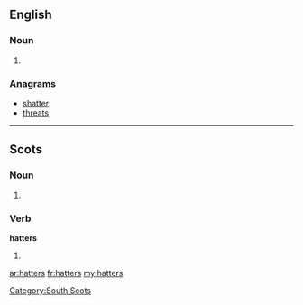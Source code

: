 ==English==

===Noun===
{{head|en}}

# {{plural of|hatter}}

===Anagrams===
* [[shatter#English|shatter]]
* [[threats#English|threats]]

----
==Scots==

===Noun===
{{head|sco|plural}}

# {{plural of|hatter}}

===Verb===
'''hatters'''

# {{sco-third-person singular of|hatter}}

[[Category:South Scots]]

[[ar:hatters]]
[[fr:hatters]]
[[my:hatters]]
